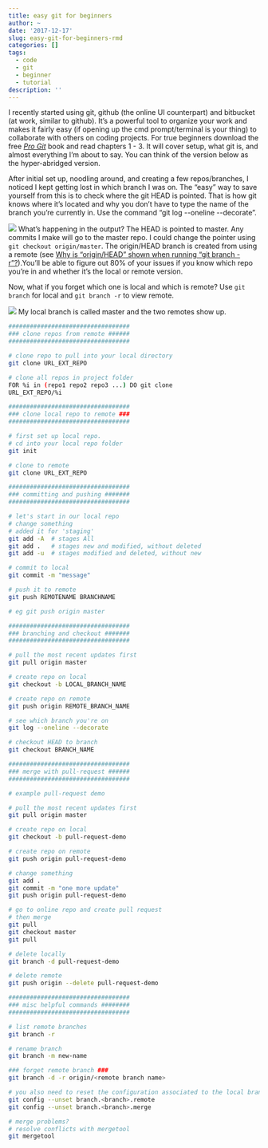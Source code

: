 ```yaml
---
title: easy git for beginners
author: ~
date: '2017-12-17'
slug: easy-git-for-beginners-rmd
categories: []
tags:
  - code
  - git
  - beginner
  - tutorial
description: ''
---
```


I recently started using git, github (the online UI counterpart) and bitbucket (at work, similar to github). It's a powerful tool to organize your work and makes it fairly easy (if opening up the cmd prompt/terminal is your thing) to collaborate with others on coding projects. For true beginners download the free [*Pro Git*](https://git-scm.com/book/en/v2) book and read chapters 1 - 3. It will cover setup, what git is, and almost everything I'm about to say. You can think of the version below as the hyper-abridged version.

After initial set up, noodling around, and creating a few repos/branches, I noticed I kept getting lost in which branch I was on. The "easy" way to save yourself from this is to check where the git HEAD is pointed. That is how git knows where it's located and why you don't have to type the name of the branch you're currently in. Use the command "git log \-\-oneline \-\-decorate". 

![](/post/img/pointer.png)
What's happening in the output? The HEAD is pointed to master. Any commits I make will go to the master repo. I could change the pointer using `git checkout origin/master`. The origin/HEAD branch is created from using a remote (see [Why is “origin/HEAD” shown when running “git branch -r”?](https://stackoverflow.com/questions/354312/why-is-origin-head-shown-when-running-git-branch-r)).You'll be able to figure out 80% of your issues if you know which repo you're in and whether it's the local or remote version. 

Now, what if you forget which one is local and which is remote? Use `git branch` for local and `git branch -r` to view remote. 

![](/post/img/branch.png)
My local branch is called master and the two remotes show up. 

```bash
##################################
### clone repos from remote ######
##################################

# clone repo to pull into your local directory
git clone URL_EXT_REPO

# clone all repos in project folder
FOR %i in (repo1 repo2 repo3 ...) DO git clone
URL_EXT_REPO/%i

##################################
### clone local repo to remote ###
##################################

# first set up local repo.
# cd into your local repo folder
git init

# clone to remote
git clone URL_EXT_REPO

##################################
### committing and pushing #######
##################################

# let's start in our local repo
# change something
# added it for 'staging'
git add -A  # stages All
git add .   # stages new and modified, without deleted
git add -u  # stages modified and deleted, without new

# commit to local
git commit -m "message"

# push it to remote
git push REMOTENAME BRANCHNAME

# eg git push origin master

##################################
### branching and checkout #######
##################################

# pull the most recent updates first
git pull origin master

# create repo on local
git checkout -b LOCAL_BRANCH_NAME

# create repo on remote
git push origin REMOTE_BRANCH_NAME

# see which branch you're on
git log --oneline --decorate

# checkout HEAD to branch
git checkout BRANCH_NAME

##################################
### merge with pull-request ######
##################################

# example pull-request demo

# pull the most recent updates first
git pull origin master

# create repo on local
git checkout -b pull-request-demo

# create repo on remote
git push origin pull-request-demo

# change something
git add .
git commit -m "one more update"
git push origin pull-request-demo

# go to online repo and create pull request
# then merge
git pull 
git checkout master
git pull

# delete locally
git branch -d pull-request-demo

# delete remote
git push origin --delete pull-request-demo

##################################
### misc helpful commands ########
##################################

# list remote branches
git branch -r

# rename branch
git branch -m new-name

### forget remote branch ###
git branch -d -r origin/<remote branch name>

# you also need to reset the configuration associated to the local branch:
git config --unset branch.<branch>.remote
git config --unset branch.<branch>.merge

# merge problems?
# resolve conflicts with mergetool
git mergetool
```